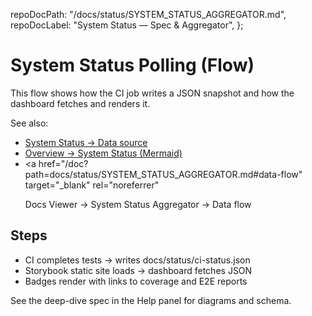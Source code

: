
  repoDocPath: "/docs/status/SYSTEM_STATUS_AGGREGATOR.md",
  repoDocLabel: "System Status — Spec & Aggregator",
};

# System Status Polling (Flow)

<Meta title="Flows/System Status Polling" />

This flow shows how the CI job writes a JSON snapshot and how the dashboard fetches and renders it.

See also:

- <a href="?path=/docs/specs-system-status-full-spec--docs#data-source">
    System Status → Data source
  </a>
- <a href="?path=/docs/overview-overview-insanely-detailed--docs#system-status-mermaid">
    Overview → System Status (Mermaid)
  </a>
- <a
    href="/doc?path=docs/status/SYSTEM_STATUS_AGGREGATOR.md#data-flow"
    target="_blank"
    rel="noreferrer"
  >
    Docs Viewer → System Status Aggregator → Data flow
  </a>

## Steps

- CI completes tests → writes docs/status/ci-status.json
- Storybook static site loads → dashboard fetches JSON
- Badges render with links to coverage and E2E reports

See the deep-dive spec in the Help panel for diagrams and schema.

<LastUpdated file="src/stories/FlowsSystemStatus.stories.mdx" />
